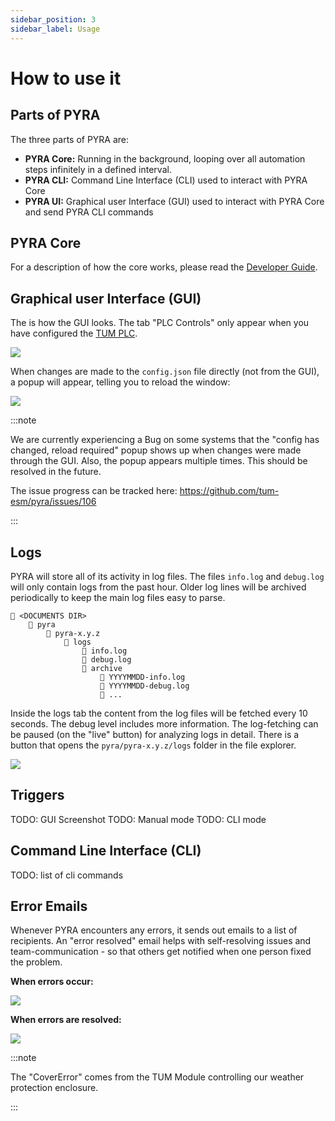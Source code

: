 ```yaml
---
sidebar_position: 3
sidebar_label: Usage
---
```



# How to use it

## Parts of PYRA

The three parts of PYRA are:

-   **PYRA Core:** Running in the background, looping over all automation steps infinitely in a defined interval.
-   **PYRA CLI:** Command Line Interface (CLI) used to interact with PYRA Core
-   **PYRA UI:** Graphical user Interface (GUI) used to interact with PYRA Core and send PYRA CLI commands

## PYRA Core

For a description of how the core works, please read the [Developer Guide](/docs/category/developer-guide).

## Graphical user Interface (GUI)

The is how the GUI looks. The tab "PLC Controls" only appear when you have configured the [TUM PLC](/docs/user-guide/tum-plc-and-helios).

<img src='/img/docs/overview-tab.png' className='tw-rounded-lg tw-mb-4' />

When changes are made to the `config.json` file directly (not from the GUI), a popup will appear, telling you to reload the window:

<img src='/img/docs/config-file-reload.png' className='tw-rounded-lg tw-mb-4' />

:::note

We are currently experiencing a Bug on some systems that the "config has changed, reload required" popup shows up when changes were made through the GUI. Also, the popup appears multiple times. This should be resolved in the future.

The issue progress can be tracked here: https://github.com/tum-esm/pyra/issues/106

:::

## Logs

PYRA will store all of its activity in log files. The files `info.log` and `debug.log` will only contain logs from the past hour. Older log lines will be archived periodically to keep the main log files easy to parse.

```
📁 <DOCUMENTS DIR>
    📁 pyra
        📁 pyra-x.y.z
            📁 logs
                📄 info.log
                📄 debug.log
                📁 archive
                    📄 YYYYMMDD-info.log
                    📄 YYYYMMDD-debug.log
                    📄 ...
```

Inside the logs tab the content from the log files will be fetched every 10 seconds. The debug level includes more information. The log-fetching can be paused (on the "live" button) for analyzing logs in detail. There is a button that opens the `pyra/pyra-x.y.z/logs` folder in the file explorer.

<img src='/img/docs/logs-tab.png' className='tw-rounded-lg tw-mb-4' />

## Triggers

TODO: GUI Screenshot
TODO: Manual mode
TODO: CLI mode

## Command Line Interface (CLI)

TODO: list of cli commands

## Error Emails

Whenever PYRA encounters any errors, it sends out emails to a list of recipients. An "error resolved" email helps with self-resolving issues and team-communication - so that others get notified when one person fixed the problem.

**When errors occur:**

<img
    src='/img/docs/email-error-occured.png'
    className='tw-rounded-lg tw-mb-4'
/>

**When errors are resolved:**

<img
    src='/img/docs/email-errors-resolved.png'
    className='tw-rounded-lg tw-mb-4'
/>

:::note

The "CoverError" comes from the TUM <Abbreviation short="PLC"/> Module controlling our weather protection enclosure.

:::
